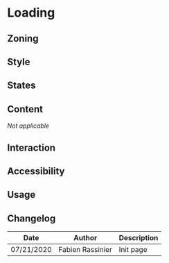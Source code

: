 
<Meta of={Stories} />

# Loading

<Status id="loading" />

## Zoning

## Style

<Canvas>
	<Story of={Stories.Default} />
</Canvas>

## States

## Content

_Not applicable_

## Interaction

## Accessibility

## Usage

## Changelog

| Date       | Author           | Description |
| ---------- | ---------------- | ----------- |
| 07/21/2020 | Fabien Rassinier | Init page   |
